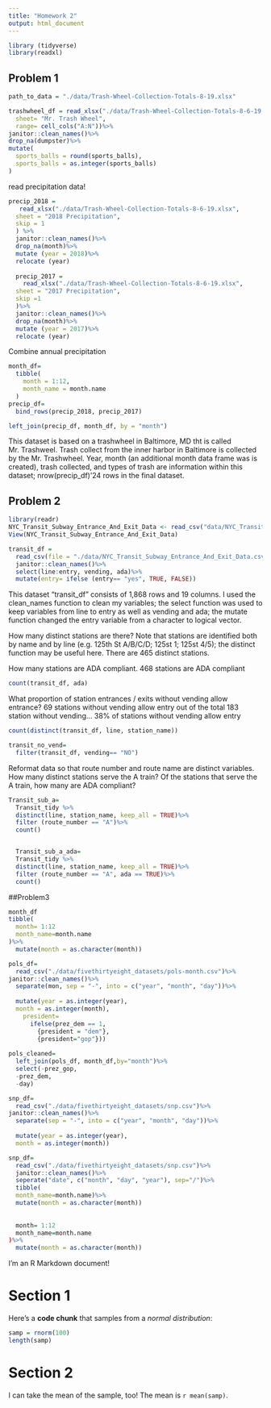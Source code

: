 ```yaml
---
title: "Homework 2"
output: html_document
---
```



```r
library (tidyverse)
library(readxl)
```

##  Problem 1
```r
path_to_data = "./data/Trash-Wheel-Collection-Totals-8-19.xlsx"
```

```r
trashwheel_df = read_xlsx("./data/Trash-Wheel-Collection-Totals-8-6-19.xlsx",
  sheet= "Mr. Trash Wheel",
  range= cell_cols("A:N"))%>%
janitor::clean_names()%>%
drop_na(dumpster)%>%
mutate(
  sports_balls = round(sports_balls),
  sports_balls = as.integer(sports_balls)
)
```

read precipitation data!

```r
precip_2018 =
   read_xlsx("./data/Trash-Wheel-Collection-Totals-8-6-19.xlsx",
  sheet = "2018 Precipitation",
  skip = 1 
  ) %>%
  janitor::clean_names()%>%
  drop_na(month)%>%
  mutate (year = 2018)%>%
  relocate (year)
  
  precip_2017 =
    read_xlsx("./data/Trash-Wheel-Collection-Totals-8-6-19.xlsx",
  sheet = "2017 Precipitation",
  skip =1 
  )%>%
  janitor::clean_names()%>%
  drop_na(month)%>%
  mutate (year = 2017)%>%
  relocate (year)
```

Combine annual precipitation

```r
month_df=
  tibble(
    month = 1:12,
    month_name = month.name
  )
precip_df=
  bind_rows(precip_2018, precip_2017)

left_join(precip_df, month_df, by = "month")
```
This dataset is based on a trashwheel in Baltimore, MD tht is called Mr. Trashweel. Trash collect from the inner harbor in Baltimore is collected by the Mr. Trashwheel. Year, month (an additional month data frame was is created), trash collected, and types of trash are information within this dataset; nrow(precip_df)'24 rows in the final dataset.  

## Problem 2

```r
library(readr)
NYC_Transit_Subway_Entrance_And_Exit_Data <- read_csv("data/NYC_Transit_Subway_Entrance_And_Exit_Data.csv")
View(NYC_Transit_Subway_Entrance_And_Exit_Data)
```

```r
transit_df =
  read_csv(file = "./data/NYC_Transit_Subway_Entrance_And_Exit_Data.csv")%>%
  janitor::clean_names()%>%
  select(line:entry, vending, ada)%>%
  mutate(entry= ifelse (entry== "yes", TRUE, FALSE))
```

This dataset "transit_df" consists of 1,868 rows and 19 columns. I used the clean_names function to clean my variables; the select function was used to keep variables from  line to entry as well as vending and ada; the mutate function changed the entry variable from a character to logical vector.

How many distinct stations are there? Note that stations are identified both by name and by line (e.g. 125th St A/B/C/D; 125st 1; 125st 4/5); the distinct function may be useful here.
There are 465 distinct stations.

How many stations are ADA compliant. 468 stations are ADA compliant

```r
count(transit_df, ada)
```

What proportion of station entrances / exits without vending allow entrance? 
69 stations without vending allow entry out of the total 183 station without vending... 38% of stations without vending allow entry

```r
count(distinct(transit_df, line, station_name))

transit_no_vend=
  filter(transit_df, vending== "NO")
```


Reformat data so that route number and route name are distinct variables. How many distinct stations serve the A train? Of the stations that serve the A train, how many are ADA compliant?

```r
Transit_sub_a=
  Transit_tidy %>%
  distinct(line, station_name, keep_all = TRUE)%>%
  filter (route_number == "A")%>%
  count()


  Transit_sub_a_ada=
  Transit_tidy %>%
  distinct(line, station_name, keep_all = TRUE)%>%
  filter (route_number == "A", ada == TRUE)%>%
  count()

```
##Problem3

```r
month_df
tibble(
  month= 1:12
  month_name=month.name
)%>%
  mutate(month = as.character(month))
```


```r
pols_df= 
  read_csv("./data/fivethirtyeight_datasets/pols-month.csv")%>%
janitor::clean_names()%>%
  separate(mon, sep = "-", into = c("year", "month", "day"))%>%
  
  mutate(year = as.integer(year),
  month = as.integer(month),
    president=
      ifelse(prez_dem == 1,
        {president = "dem"},
        {president="gop"}))
  
pols_cleaned=
  left_join(pols_df, month_df,by="month")%>%
  select(-prez_gop,
  -prez_dem,
  -day)
```

```r
snp_df= 
  read_csv("./data/fivethirtyeight_datasets/snp.csv")%>%
janitor::clean_names()%>%
  separate(sep = "-", into = c("year", "month", "day"))%>%
  
  mutate(year = as.integer(year),
  month = as.integer(month))
```

```r
snp_df=
  read_csv("./data/fivethirtyeight_datasets/snp.csv")%>%
  janitor::clean_names()%>%
  seperate("date", c("month", "day", "year"), sep="/")%>%
  tibble(
  month_name=month.name)%>%
  mutate(month = as.character(month))
  
  
  month= 1:12
  month_name=month.name
)%>%
  mutate(month = as.character(month))
```


I'm an R Markdown document! 

# Section 1

Here's a **code chunk** that samples from 
a _normal distribution_:

```r
samp = rnorm(100)
length(samp)
```

# Section 2

I can take the mean of the sample, too!
The mean is `r mean(samp)`.